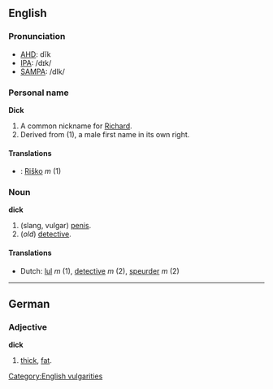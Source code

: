 ==English==
===Pronunciation===
*[[w:AHD|AHD]]: dĭk
*[[w:IPA|IPA]]: /dɪk/
*[[w:SAMPA|SAMPA]]: /dIk/

===Personal name===
'''Dick'''

#A common nickname for [[Richard]].
#Derived from (1), a male first name in its own right.

====Translations====
*{{sk}}: [[Riško]] ''m'' (1)

===Noun===
'''dick'''

#(slang, vulgar) [[penis]].
#(''old'') [[detective]].

====Translations====
*Dutch: [[lul]] ''m'' (1), [[detective]] ''m'' (2), [[speurder]] ''m'' (2)

----

==German==
===Adjective===
'''dick'''

#[[thick]], [[fat]].

[[Category:English vulgarities]]